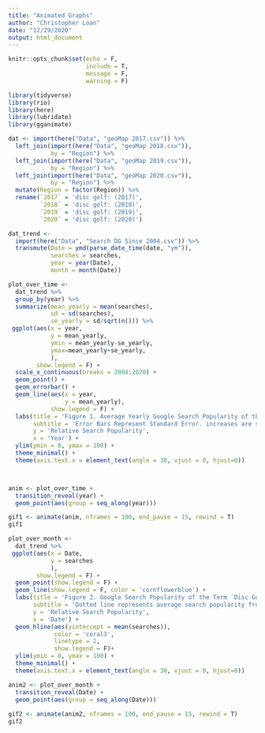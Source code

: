 ```yaml
---
title: "Animated Graphs"
author: "Christopher Loan"
date: "12/29/2020"
output: html_document
---
```


```r
knitr::opts_chunk$set(echo = F, 
                      include = T, 
                      message = F, 
                      warning = F)

```

```r
library(tidyverse)
library(rio)
library(here)
library(lubridate)
library(gganimate)
```

```r

dat <- import(here("Data", "geoMap 2017.csv")) %>% 
  left_join(import(here("Data", "geoMap 2018.csv")),
            by = "Region") %>% 
  left_join(import(here("Data", "geoMap 2019.csv")),
            by = "Region") %>% 
  left_join(import(here("Data", "geoMap 2020.csv")),
            by = "Region") %>% 
  mutate(Region = factor(Region)) %>% 
  rename(`2017` = 'disc golf: (2017)',
         `2018` = 'disc golf: (2018)',
         `2019` = 'disc golf: (2019)',
         `2020` = 'disc golf: (2020)')

dat_trend <- 
  import(here("Data", "Search DG Since 2004.csv")) %>% 
  transmute(Date = ymd(parse_date_time(date, "ym")),
            searches = searches, 
            year = year(Date), 
            month = month(Date))
```

```r
plot_over_time <- 
  dat_trend %>% 
  group_by(year) %>% 
  summarize(mean_yearly = mean(searches),
            sd = sd(searches), 
            se_yearly = sd/sqrt(n())) %>% 
 ggplot(aes(x = year, 
            y = mean_yearly,
            ymin = mean_yearly-se_yearly,
            ymax=mean_yearly+se_yearly,
            ),
        show.legend = F) + 
  scale_x_continuous(breaks = 2004:2020) +
  geom_point() + 
  geom_errorbar() +
  geom_line(aes(x = year, 
                y = mean_yearly), 
            show.legend = F) +
  labs(title = 'Figure 1. Average Yearly Google Search Popularity of the Term `Disc Golf`',
       subtitle = 'Error Bars Represent Standard Error. increases are significant only if they do not overlap',
       y = 'Relative Search Popularity',
       x = 'Year') +
  ylim(ymin = 0, ymax = 100) +
  theme_minimal() +
  theme(axis.text.x = element_text(angle = 30, vjust = 0, hjust=0))



anim <- plot_over_time + 
  transition_reveal(year) + 
  geom_point(aes(group = seq_along(year)))

gif1 <- animate(anim, nframes = 100, end_pause = 15, rewind = T)
gif1
```


```r

plot_over_month <- 
  dat_trend %>% 
 ggplot(aes(x = Date, 
            y = searches
            ),
        show.legend = F) + 
  geom_point(show.legend = F) +
  geom_line(show.legend = F, color = 'cornflowerblue') +
  labs(title = 'Figure 2. Google Search Popularity of the Term `Disc Golf`',
       subtitle = 'Dotted line represents average search popularity from 2004-2020',
       y = 'Relative Search Popularity',
       x = 'Date') +
  geom_hline(aes(yintercept = mean(searches)), 
             color = 'coral3', 
             linetype = 2, 
             show.legend = F)+
  ylim(ymin = 0, ymax = 100) +
  theme_minimal() +
  theme(axis.text.x = element_text(angle = 30, vjust = 0, hjust=0))

anim2 <- plot_over_month + 
  transition_reveal(Date) + 
  geom_point(aes(group = seq_along(Date))) 
  
gif2 <- animate(anim2, nframes = 100, end_pause = 15, rewind = T)
gif2
```